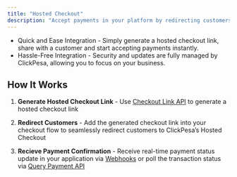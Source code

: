 ```yaml
---
title: "Hosted Checkout"
description: "Accept payments in your platform by redirecting customers to the ClickPesa Hosted Checkout"
---
```


- Quick and Ease Integration - Simply generate a hosted checkout link, share with a customer and start accepting payments instantly.
- Hassle-Free Integration - Security and updates are fully managed by ClickPesa, allowing you to focus on your business.

## How It Works

1. **Generate Hosted Checkout Link** -
 Use [Checkout Link API](/checkout/hosted-checkout/checkout-link-api) to generate a hosted checkout link

2. **Redirect Customers**  - Add the generated checkout link into your checkout flow to seamlessly redirect customers to ClickPesa’s Hosted Checkout

3. **Recieve Payment Confirmation**  - Receive real-time payment status update  in your application via [Webhooks](/home/webhooks) or poll the transaction status via [Query Payment API](/api-reference/collection/querying-for-payments/querying-for-payments)
